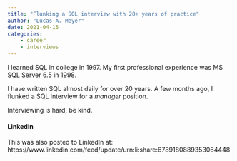 ```yaml
---
title: "Flunking a SQL interview with 20+ years of practice"
author: "Lucas A. Meyer"
date: 2021-04-15
categories: 
    - career
    - interviews
---
```


I learned SQL in college in 1997. My first professional experience was MS SQL Server 6.5 in 1998.

I have written SQL almost daily for over 20 years. A few months ago, I flunked a SQL interview for a *manager* position. 

Interviewing is hard, be kind.

#### LinkedIn
This was also posted to LinkedIn at:
https://www.linkedin.com/feed/update/urn:li:share:6789180889353064448

